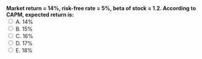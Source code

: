 ::: {.question-block}
<form onsubmit="event.preventDefault(); checkAnswer('module2_mcq_q35')" data-correct-answer="C">
<strong style="display: block;">Market return = 14%, risk-free rate = 5%, beta of stock = 1.2. According to CAPM, expected return is:</strong>
<label><input type="radio" name="module2_mcq_q35" value="A"> A. 14%</label><br>
<label><input type="radio" name="module2_mcq_q35" value="B"> B. 15%</label><br>
<label><input type="radio" name="module2_mcq_q35" value="C"> C. 16%</label><br>
<label><input type="radio" name="module2_mcq_q35" value="D"> D. 17%</label><br>
<label><input type="radio" name="module2_mcq_q35" value="E"> E. 18%</label><br>
</form>
<div id="feedback-module2_mcq_q35" class="feedback" data-status="" style="display:none;">
✅ Correct: C. E(R) = 5% + 1.2×(14−5)% = 16.8% ≈ 16%.
</div>
:::
